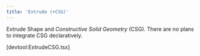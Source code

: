 ```yaml
---
title: 'Extrude (+CSG)'
---
```


Extrude Shape and _Constructive Solid Geometry_ (CSG). There are no plans to
integrate CSG declaratively.

[devtool:ExtrudeCSG.tsx]
